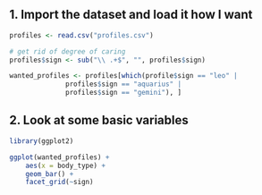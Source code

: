 ## 1. Import the dataset and load it how I want

```r
profiles <- read.csv("profiles.csv")

# get rid of degree of caring
profiles$sign <- sub("\\ .+$", "", profiles$sign)

wanted_profiles <- profiles[which(profile$sign == "leo" |
              profiles$sign == "aquarius" | 
              profiles$sign == "gemini"), ]
```


## 2. Look at some basic variables

```r
library(ggplot2)

ggplot(wanted_profiles) + 
    aes(x = body_type) +
    geom_bar() + 
    facet_grid(~sign)
```

